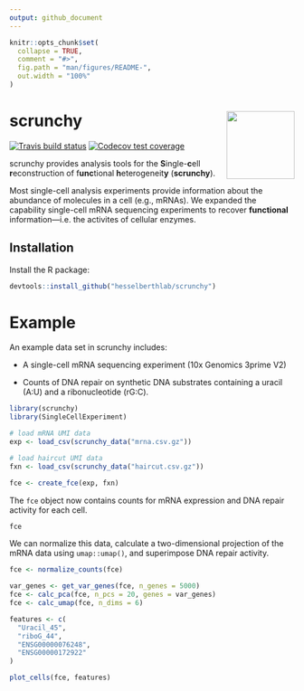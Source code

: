 ```yaml
---
output: github_document
---
```


<!-- README.md is generated from README.Rmd. Please edit that file -->

```r
knitr::opts_chunk$set(
  collapse = TRUE,
  comment = "#>",
  fig.path = "man/figures/README-",
  out.width = "100%"
)
```

# scrunchy <img src="man/figures/logo.png" align="right" alt="" width="120" />

[![Travis build status](https://travis-ci.org/hesselberthlab/scrunchy.svg?branch=master)](https://travis-ci.org/hesselberthlab/scrunchy)
[![Codecov test coverage](https://codecov.io/gh/hesselberthlab/scrunchy/branch/master/graph/badge.svg)](https://codecov.io/gh/hesselberthlab/scrunchy?branch=master)

scrunchy provides analysis tools for the **S**ingle-**c**ell **r**econstruction of f**unc**tional **h**eterogeneit**y** (**scrunchy**).

Most single-cell analysis experiments provide information about the abundance of molecules in a cell (e.g., mRNAs). We expanded the capability single-cell mRNA sequencing experiments to recover **functional** information---i.e. the activites of cellular enzymes.

## Installation

Install the R package:

```r 
devtools::install_github("hesselberthlab/scrunchy")
```

# Example

An example data set in scrunchy includes:

+ A single-cell mRNA sequencing experiment (10x Genomics 3prime V2)

+ Counts of DNA repair on synthetic DNA substrates containing a uracil (A:U) and a ribonucleotide (rG:C).

```r
library(scrunchy)
library(SingleCellExperiment)

# load mRNA UMI data
exp <- load_csv(scrunchy_data("mrna.csv.gz"))

# load haircut UMI data
fxn <- load_csv(scrunchy_data("haircut.csv.gz"))

fce <- create_fce(exp, fxn)
```

The `fce` object now contains counts for mRNA expression and DNA repair activity for each cell.

```r
fce
```

We can normalize this data, calculate a two-dimensional projection of the mRNA data using `umap::umap()`, and superimpose DNA repair activity.

```r
fce <- normalize_counts(fce)

var_genes <- get_var_genes(fce, n_genes = 5000) 
fce <- calc_pca(fce, n_pcs = 20, genes = var_genes)
fce <- calc_umap(fce, n_dims = 6)

features <- c(
  "Uracil_45",
  "riboG_44",
  "ENSG00000076248",
  "ENSG00000172922"
)

plot_cells(fce, features)
```

